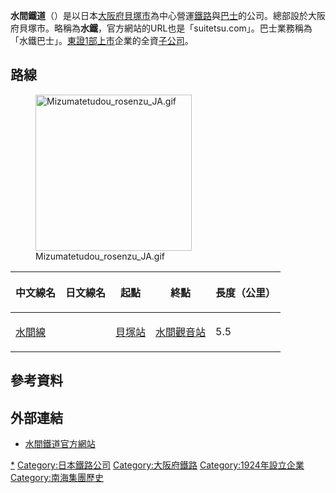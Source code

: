 '''水間鐵道'''（{{jpn|j=水間鉄道|hg=みずまてつどう|rm=Mizuma Tetsudō|f=y}}）是以日本[[大阪府|大阪府]][[貝塚市|貝塚市]]為中心營運[[鐵路公司|鐵路]]與[[巴士|巴士]]的公司。總部設於大阪府貝塚市。略稱為'''水鐵'''，官方網站的URL也是「suitetsu.com」。巴士業務稱為「水鐵巴士」。[[東京證券交易所|東證1部]][[上市|上市]]企業{{link-ja|Gourmet枚屋|グルメ杵屋}}的全資[[子公司|子公司]]。
== 路線 ==
[[File:Mizumatetudou_rosenzu_JA.gif|250px]]
{| class=wikitable
|-
!中文線名
!日文線名
!起點
!終點
!長度（公里）
|-
|[[水間線|水間線]]
|{{lang|ja|水間線}}
|[[貝塚站_(大阪府)|貝塚站]]
|[[水間觀音站|水間觀音站]]
|5.5
|}

== 參考資料 ==
{{Reflist}}
== 外部連結 ==
{{Commonscat|Mizuma Railway}}
* [http://www.suitetsu.com/ 水間鐵道官方網站] {{Wayback|url=http://www.suitetsu.com/ |date=20200718092957 }}
{{Surutto KANSAI}}
{{DEFAULTSORT:Mizuma Tetsudo}}
[[Category:水間鐵道|*]]
[[Category:日本鐵路公司|Category:日本鐵路公司]]
[[Category:大阪府鐵路|Category:大阪府鐵路]]
[[Category:1924年設立企業|Category:1924年設立企業]]
[[Category:南海集團歷史|Category:南海集團歷史]]